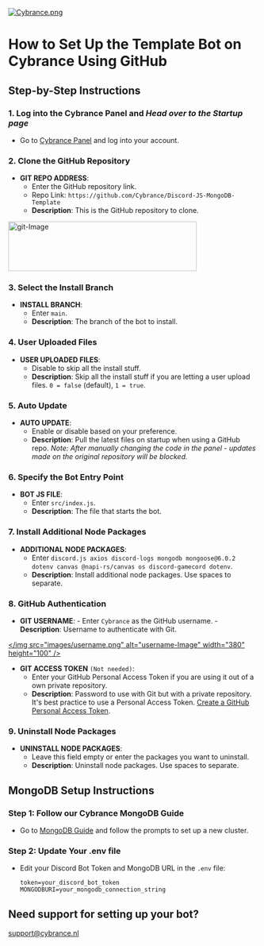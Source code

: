 [![Cybrance.png](https://i.postimg.cc/jCVhPrnp/Cybrance.png)](https://postimg.cc/N24TvS4D)

# How to Set Up the Template Bot on Cybrance Using GitHub

## Step-by-Step Instructions

### 1. Log into the Cybrance Panel and _Head over to the Startup page_

- Go to [Cybrance Panel](https://panel.Cybrance.nl/) and log into your account.

### 2. Clone the GitHub Repository

- **GIT REPO ADDRESS**:
  - Enter the GitHub repository link.
  - Repo Link: `https://github.com/Cybrance/Discord-JS-MongoDB-Template`
  - **Description**: This is the GitHub repository to clone.

<a href="https://github.com/Cybrance/Discord-JS-MongoDB-Template">
  <img src="images/git.png" alt="git-Image" width="380" height="100" />
</a>

### 3. Select the Install Branch

- **INSTALL BRANCH**:
  - Enter `main`.
  - **Description**: The branch of the bot to install.

<a href="https://github.com/Cybrance/Discord-JS-MongoDB-Template">
  </img src="images/branch.png" alt="branch-Image" width="380" height="100" />
</a>

### 4. User Uploaded Files

- **USER UPLOADED FILES**:
  - Disable to skip all the install stuff.
  - **Description**: Skip all the install stuff if you are letting a user upload files. `0 = false` (default), `1 = true`.

<a href="https://github.com/Cybrance/Discord-JS-MongoDB-Template">
  </img src="images/uploadedFiles.png" alt="files-Image" width="380" height="100" />
</a>

### 5. Auto Update

- **AUTO UPDATE**:
  - Enable or disable based on your preference.
  - **Description**: Pull the latest files on startup when using a GitHub repo.
    _Note: After manually changing the code in the panel - updates made on the original repository will be blocked._

<a href="https://github.com/Cybrance/Discord-JS-MongoDB-Template">
  </img src="images/autoUpdate.png" alt="update-Image" width="380" height="100" />
</a>

### 6. Specify the Bot Entry Point

- **BOT JS FILE**:
  - Enter `src/index.js`.
  - **Description**: The file that starts the bot.

<a href="https://github.com/Cybrance/Discord-JS-MongoDB-Template">
  </img src="images/src.png" alt="src-Image" width="380" height="100" />
</a>

### 7. Install Additional Node Packages

- **ADDITIONAL NODE PACKAGES**:
  - Enter `discord.js axios discord-logs mongodb mongoose@6.0.2 dotenv canvas @napi-rs/canvas os discord-gamecord dotenv`.
  - **Description**: Install additional node packages. Use spaces to separate.

<a href="https://github.com/Cybrance/Discord-JS-MongoDB-Template">
  </img src="images/packages.png" alt="packages-Image" width="380" height="100" />
</a>

### 8. GitHub Authentication

- **GIT USERNAME**: - Enter `Cybrance` as the GitHub username. - **Description**: Username to authenticate with Git.

    <a href="https://github.com/Cybrance/Discord-JS-MongoDB-Template">
</img src="images/username.png" alt="username-Image" width="380" height="100" />
</a>

- **GIT ACCESS TOKEN** `(Not needed)`:
  - Enter your GitHub Personal Access Token if you are using it out of a own private repository.
  - **Description**: Password to use with Git but with a private repository. It's best practice to use a Personal Access Token. [Create a GitHub Personal Access Token](https://github.com/settings/tokens).

<a href="https://github.com/Cybrance/Discord-JS-MongoDB-Template">
  </img src="images/GITaccess.png" alt="GITaccess-Image" width="380" height="100" />
</a>

### 9. Uninstall Node Packages

- **UNINSTALL NODE PACKAGES**:
  - Leave this field empty or enter the packages you want to uninstall.
  - **Description**: Uninstall node packages. Use spaces to separate.

<a href="https://github.com/Cybrance/Discord-JS-MongoDB-Template">
  </img src="images/uninstall.png" alt="uninstall-Image" width="380" height="100" />
</a>

## MongoDB Setup Instructions

### Step 1: Follow our Cybrance MongoDB Guide

- Go to [MongoDB Guide](https://www.mongodb.com/resources/products/fundamentals/clusters) and follow the prompts to set up a new cluster.

### Step 2: Update Your .env file

- Edit your Discord Bot Token and MongoDB URL in the `.env` file:
  ```env
  token=your_discord_bot_token
  MONGODBURI=your_mongodb_connection_string
  ```

## Need support for setting up your bot?

support@cybrance.nl
